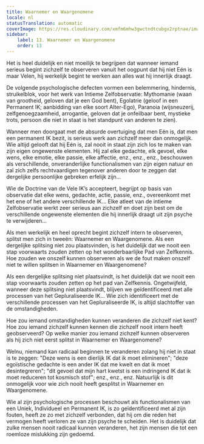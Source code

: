```yaml
---
title: Waarnemer en Waargenomene
locale: nl
statusTranslation: automatic
coverImage: https://res.cloudinary.com/xmfm6mhw3gwctndtcubgx2rptnae/image/upload/v1740468922/small_cover_tratado_de_psicologia_revolucionaria_a4c0dca4e0.webp
sidebar:
    label: 13. Waarnemer en Waargenomene
    order: 13
---
```

Het is heel duidelijk en niet moeilijk te begrijpen dat wanneer iemand serieus begint zichzelf te observeren vanuit het oogpunt dat hij niet Eén is maar Velen, hij werkelijk begint te werken aan alles wat hij innerlijk draagt.

De volgende psychologische defecten vormen een belemmering, hindernis, struikelblok, voor het werk van Intieme Zelfobservatie: Mythomanie (waan van grootheid, geloven dat je een God bent), Egolatrie (geloof in een Permanent IK; aanbidding van elke soort Alter-Ego), Paranoia (wijsneuzerij, zelfgenoegzaamheid, arrogantie, geloven dat je onfeilbaar bent, mystieke trots, persoon die niet in staat is het standpunt van anderen te zien).

Wanneer men doorgaat met de absurde overtuiging dat men Eén is, dat men een permanent IK bezit, is serieus werk aan zichzelf meer dan onmogelijk. Wie altijd gelooft dat hij Eén is, zal nooit in staat zijn zich los te maken van zijn eigen ongewenste elementen. Hij zal elke gedachte, elk gevoel, elke wens, elke emotie, elke passie, elke affectie, enz., enz., enz., beschouwen als verschillende, onveranderlijke functionalismen van zijn eigen natuur en zal zich zelfs rechtvaardigen tegenover anderen door te zeggen dat dergelijke persoonlijke gebreken erfelijk zijn...

Wie de Doctrine van de Vele IK’s accepteert, begrijpt op basis van observatie dat elke wens, gedachte, actie, passie, enz., overeenkomt met het ene of het andere verschillende IK... Elke atleet van de intieme Zelfobservatie werkt zeer serieus aan zichzelf en doet zijn best om de verschillende ongewenste elementen die hij innerlijk draagt uit zijn psyche te verwijderen...

Als men werkelijk en heel oprecht begint zichzelf intern te observeren, splitst men zich in tweeën: Waarnemer en Waargenomene. Als een dergelijke splitsing niet zou plaatsvinden, is het duidelijk dat we nooit een stap voorwaarts zouden zetten op het wonderbaarlijke Pad van Zelfkennis. Hoe zouden we onszelf kunnen observeren als we de fout maken onszelf niet te willen splitsen in Waarnemer en Waargenomene?

Als een dergelijke splitsing niet plaatsvindt, is het duidelijk dat we nooit een stap voorwaarts zouden zetten op het pad van Zelfkennis. Ongetwijfeld, wanneer deze splitsing niet plaatsvindt, blijven we geïdentificeerd met alle processen van het Gepluraliseerde IK... Wie zich identificeert met de verschillende processen van het Gepluraliseerde IK, is altijd slachtoffer van de omstandigheden.

Hoe zou iemand omstandigheden kunnen veranderen die zichzelf niet kent? Hoe zou iemand zichzelf kunnen kennen die zichzelf nooit intern heeft geobserveerd? Op welke manier zou iemand zichzelf kunnen observeren als hij zich niet eerst splitst in Waarnemer en Waargenomene?

Welnu, niemand kan radicaal beginnen te veranderen zolang hij niet in staat is te zeggen: "Deze wens is een dierlijk IK dat ik moet elimineren"; "deze egoïstische gedachte is een ander IK dat me kwelt en dat ik moet desintegreren"; "dit gevoel dat mijn hart kwetst is een indringend IK dat ik moet reduceren tot kosmisch stof"; enz., enz., enz. Natuurlijk is dit onmogelijk voor wie zich nooit heeft gesplitst in Waarnemer en Waargenomene.

Wie al zijn psychologische processen beschouwt als functionalismen van een Uniek, Individueel en Permanent IK, is zo geïdentificeerd met al zijn fouten, heeft ze zo met zichzelf verbonden, dat hij om die reden het vermogen heeft verloren ze van zijn psyche te scheiden. Het is duidelijk dat zulke mensen nooit radicaal kunnen veranderen, het zijn mensen die tot een roemloze mislukking zijn gedoemd.


